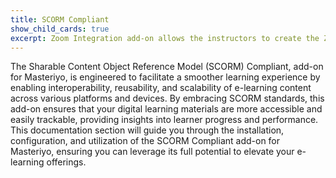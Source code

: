 ```yaml
---
title: SCORM Compliant
show_child_cards: true
excerpt: Zoom Integration add-on allows the instructors to create the Zoom class sessions for the courses they create.
---
```


The Sharable Content Object Reference Model (SCORM) Compliant, add-on for Masteriyo, is engineered to facilitate a smoother learning experience by enabling interoperability, reusability, and scalability of e-learning content across various platforms and devices. By embracing SCORM standards, this add-on ensures that your digital learning materials are more accessible and easily trackable, providing insights into learner progress and performance. This documentation section will guide you through the installation, configuration, and utilization of the SCORM Compliant add-on for Masteriyo, ensuring you can leverage its full potential to elevate your e-learning offerings.
